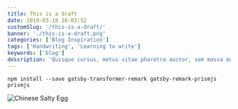 ```yaml
---
title: This is a draft
date: 2019-03-18 16:03:52
customSlug: '/this-is-a-draft/'
banner: './this-is-a-draft.png'
categories: ['Blog Inspiration']
tags: ['Handwriting', 'Learning to write']
keywords: ['blog']
description: 'Quisque cursus, metus vitae pharetra auctor, sem massa mattis sem, at interdum magna augue eget diam. Vestibulum ante ipsum primis in faucibus orci luctus et ultrices posuere cubilia Curae; Morbi lacinia molestie dui. Praesent blandit dolor. Sed non quam. In vel mi sit amet augue congue elementum.'
---
```


`npm install --save gatsby-transformer-remark gatsby-remark-prismjs prismjs`

![Chinese Salty Egg](banner.jpg)
